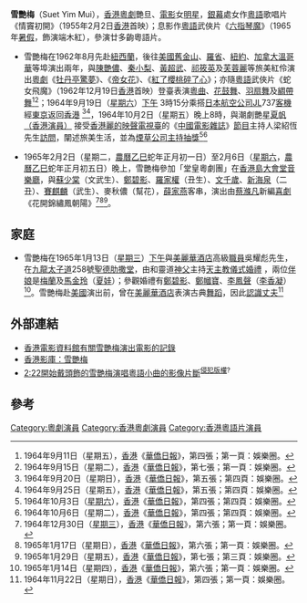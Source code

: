 '''雪艷梅'''（Suet Yim Mui），[[香港|香港]][[粵劇|粵劇]]艷旦、[[電影|電影]]女[[明星|明星]]，[[銀幕|銀幕]]處女作[[粵語|粵語]]歌唱片《情竇初開》（1955年2月2日[[香港|香港]]首映）；息影作[[粵語|粵語]]武俠片《[[六指琴魔|六指琴魔]]》（1965年[[暑假|暑假]]，飾演端木紅），參演廿多齣粵語片。

* 雪艷梅在1962年8月先赴[[紐西蘭|紐西蘭]]，後往[[美國|美國]][[舊金山|舊金山]]、[[羅省|羅省]]、[[紐約|紐約]]、[[加拿大|加拿大]][[溫哥華|溫哥華]]等埠演出兩年，與[[陳艷儂|陳艷儂]]、[[秦小梨|秦小梨]]、[[黃超武|黃超武]]、[[祁筱英|祁筱英]]及[[芙蓉麗|芙蓉麗]]等旅美紅伶演出[[粵劇|粵劇]]《[[牡丹亭驚夢|牡丹亭驚夢]]》、《[[帝女花|帝女花]]》、《[[紅了櫻桃碎了心|紅了櫻桃碎了心]]》；亦隨[[粵語|粵語]]武俠片《蛇女飛魔》（1962年12月19日[[香港|香港]]首映）登臺表演[[粵曲|粵曲]]、[[花鼓舞|花鼓舞]]、[[羽扇舞|羽扇舞]]及[[綢帶舞|綢帶舞]]<ref>1964年9月11日（星期五），[[香港|香港]]《[[華僑日報|華僑日報]]》，第四張；第一頁：娛樂圈。</ref><ref>1964年9月15日（星期二），[[香港|香港]]《[[華僑日報|華僑日報]]》，第七張；第一頁：娛樂圈。</ref>；1964年9月19日（[[星期六|星期六]]）[[下午|下午]] 3時15分乘搭[[日本航空公司|日本航空公司]]JL737[[客機|客機]]經[[東京|東京]]返回[[香港|香港]] <ref>1964年9月20日（星期日），[[香港|香港]]《[[華僑日報|華僑日報]]》，第五張；第四頁：娛樂圈。</ref><ref>1964年9月25日（星期五），[[香港|香港]]《[[華僑日報|華僑日報]]》，第五張；第四頁：娛樂圈。</ref>，1964年10月2日（星期五）晚上8時，與潮劇艷星[[夏帆|夏帆（香港演員）]] 接受[[香港|香港]][[麗的映聲|麗的映聲]][[電視臺|電視臺]]的《[[中國|中國]][[電影|電影]][[雜誌|雜誌]]》[[節目|節目]]主持人梁紹恆先生[[訪問|訪問]]，闡述旅美生活，並為[[煙草|煙草]][[公司|公司]][[主持|主持]][[抽獎|抽獎]]<ref>1964年10月3日（[[星期六|星期六]]），[[香港|香港]]《[[華僑日報|華僑日報]]》，第四張；第四頁：娛樂圈。</ref><ref>1964年10月6日（星期二），[[香港|香港]]《[[華僑日報|華僑日報]]》，第四張；第四頁：娛樂圈。</ref>

* 1965年2月2日（星期二，[[農曆|農曆]][[乙巳|乙巳]]蛇年正月初一日）至2月6日（[[星期六|星期六]]，[[農曆|農曆]][[乙巳|乙巳]]蛇年正月初五日）晚上，雪艷梅參加「堂皇粵劇團」在[[香港島|香港島]][[大會堂|大會堂]][[音樂廳|音樂廳]]，與[[蘇少棠|蘇少棠]]（文武生）、[[鄭碧影|鄭碧影]]、[[羅家權|羅家權]]（丑生）、[[文千歲|文千歲]]、[[新海泉|新海泉]]（二丑）、[[賽麒麟|賽麒麟]]（武生）、麥秋儂（幫花），[[薛家燕|薛家燕]]客串，演出由[[蔡滌凡|蔡滌凡]]新編[[喜劇|喜劇]]《花開錦繡鳳朝陽》<ref>1964年12月30日（[[星期三|星期三]]），[[香港|香港]]《[[華僑日報|華僑日報]]》，第六張；第一頁：娛樂圈。</ref><ref>1965年1月17日（星期日），[[香港|香港]]《[[華僑日報|華僑日報]]》，第六張；第一頁：娛樂圈。</ref><ref>1965年1月29日（星期五），[[香港|香港]]《[[華僑日報|華僑日報]]》，第七張；第三頁：娛樂圈。</ref>。

== 家庭 ==
* 雪艷梅在1965年1月13日（[[星期三|星期三]]）[[下午|下午]]與[[美麗華酒店|美麗華酒店]]高級[[職員|職員]]吳耀彪先生，在[[九龍|九龍]][[太子道|太子道]]258號[[聖德肋撒堂|聖德肋撒堂]]，由和靈道[[神父|神父]]主持[[天主教|天主教]][[儀式|儀式]][[婚禮|婚禮]] ，兩位[[伴娘|伴娘]]是[[梅蘭|梅蘭]]及[[馬金玲|馬金玲]]（[[夏娃|夏娃]]）；參觀婚禮有[[鄭碧影|鄭碧影]]、[[鄭幗寶|鄭幗寶]]、[[李鳳聲|李鳳聲]]（[[李香凝|李香凝]]）<ref>1965年1月14日（星期四），[[香港|香港]]《[[華僑日報|華僑日報]]》，第六張；第一頁：娛樂圈。</ref>。雪艷梅赴[[美國|美國]]演出前，曾在[[美麗華酒店|美麗華酒店]]表演古典[[舞蹈|舞蹈]]，因此[[認識|認識]][[丈夫|丈夫]]<ref>1964年11月22日（星期日），[[香港|香港]]《[[華僑日報|華僑日報]]》，第四張；第一頁：娛樂圈。</ref>

== 外部連結 ==
* [http://ipac.hkfa.lcsd.gov.hk/ipac20/ipac.jsp?session=B2A498006366H.114&profile=hkfa&uri=link=3100036@!7593@!3100024@!3100036&aspect=basic_search&menu=search&ri=2&source=192.168.110.61@!horizon&term=%E9%9B%AA%E8%89%B7%E6%A2%85%2C&index=NAMEBRP 香港電影資料館有關雪艷梅演出電影的記錄]{{dead link|date=2018年5月 |bot=InternetArchiveBot |fix-attempted=yes }}
* [http://hkmdb.com/db/people/view.mhtml?id=2370&display_set=big5 香港影庫：雪艷梅]
* [http://www.youtube.com/watch?v=e-WuhW1aZAE 2:22開始戴頭飾的雪艷梅演唱粵語小曲的影像片斷]<sup>[[侵犯版權|侵犯版權]]?</sup>

== 參考 ==
{{Reflist}}

[[Category:粵劇演員|Category:粵劇演員]]
[[Category:香港粵劇演員|Category:香港粵劇演員]]
[[Category:香港粵語片演員|Category:香港粵語片演員]]